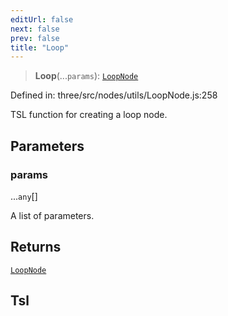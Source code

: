 ```yaml
---
editUrl: false
next: false
prev: false
title: "Loop"
---
```


> **Loop**(...`params`): [`LoopNode`](../classes/Three.WebGPU.LoopNode.html)

Defined in: three/src/nodes/utils/LoopNode.js:258

TSL function for creating a loop node.

## Parameters

### params

...`any`[]

A list of parameters.

## Returns

[`LoopNode`](../classes/Three.WebGPU.LoopNode.html)

## Tsl
